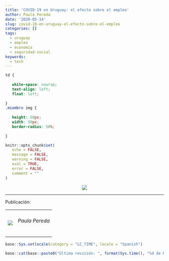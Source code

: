 ```yaml
---
title: 'COVID-19 en Uruguay: el efecto sobre el empleo'
author: Paula Pereda
date: '2020-05-14'
slug: covid-19-en-uruguay-el-efecto-sobre-el-empleo
categories: []
tags:
  - uruguay   
  - empleo
  - economía
  - seguridad-social
keywords:
  - tech
---
```


<link rel="icon" href="http://www.unaimagen.uy/una_imagen.svg"/>

```css
td {
   
   white-space: nowrap;
   text-align: left;
   float: left;
   
}
.miembro img {
   
   height: 50px;
   width: 50px;
   border-radius: 50%;
   
}
```

```r
knitr::opts_chunk$set(
   echo = FALSE,
   message = FALSE,
   warning = FALSE,
   eval = TRUE,
   error = FALSE,
   comment = ""
)
```

<p align="center">
  <img src="/img/evolucion_sd.gif">
</p>

***

Publicación: 

<table>
   <tr>
      <td class="miembro"><img src="/img/PaulaPereda.jpg"/></td>
      <td class="miembro"><h6>Paula Pereda</h6></td>
   </tr>
<table>




```r
base::Sys.setlocale(category = "LC_TIME", locale = "Spanish")
```

```r
base::cat(base::paste0("Última revisión: ", format(Sys.time(), "%d de Mayo de %Y")))
```

